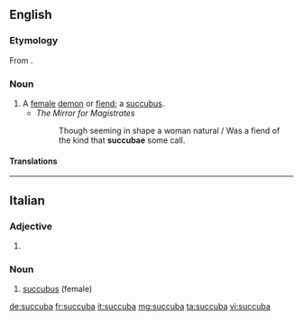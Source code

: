 ==English==

===Etymology===
From {{etyl|la|en}} {{lena}} {{term|succubare|lang=la||to lie under}}.

===Noun===
{{en-noun|succubae}}

# A [[female]] [[demon]] or [[fiend]]; a [[succubus]].
#* ''The Mirror for Magistrates''
#*: Though seeming in shape a woman natural / Was a fiend of the kind that '''succubae''' some call.

====Translations====
{{trans-see|a female demon or fiend|succubus}}

----

==Italian==

===Adjective===
{{head|it|adjective form}}

# {{feminine of|succubo|lang=it}}

===Noun===
{{it-noun|f}}

# [[succubus]] (female)

[[de:succuba]]
[[fr:succuba]]
[[it:succuba]]
[[mg:succuba]]
[[ta:succuba]]
[[vi:succuba]]